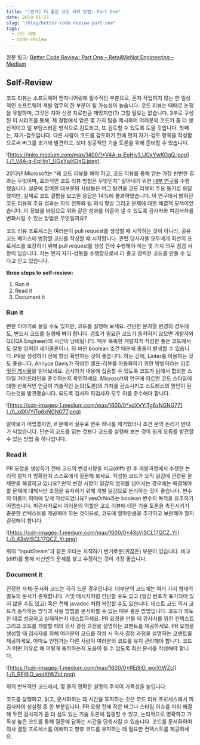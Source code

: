```yaml
---
title: "[번역] 더 좋은 코드 리뷰 방법: Part One"
date: 2019-01-21
slug: "/blog/better-code-review-part-one"
tags:
  - 코드 리뷰
  - code-review
---
```


원문 링크: [Better Code Review: Part One – RetailMeNot Engineering – Medium](https://medium.com/retailmenot-engineering/better-code-review-part-one-ae3d4ff0494d)

## Self-Review
코드 리뷰는 소프트웨어 엔지니어링에 필수적인 부분으로, 혼자 작업하지 않는 한 일상적인 소프트웨어 개발 업무의 한 부분이 될 가능성이 높습니다. 코드 리뷰는 때때로 논쟁을 유발하며, 그것은 치아 신경 치료만큼 재밌지만(?) 그럴 필요는 없습니다. 3부로 구성된 이 시리즈를 통해, 제 경험에서 얻은 몇 가지 팁을 제시하여 여러분의 코드가 좀 더 생산적이고 덜 부담스러운 방식으로 검토되고, 또 검토할 수 있도록 도울 것입니다. 첫째는, 자기-검토입니다. 다른 사람이 코드를 검토하기 전에 먼저 자기-검토 항목을 작성함으로써 버그를 조기에 발견하고, 보다 성공적인 기술 토론을 위해 준비할 수 있습니다.

![https://miro.medium.com/max/1400/1*V4A-q-EpHjv1_UGxYwKOgQ.jpeg](./1_V4A-q-EpHjv1_UGxYwKOgQ.jpeg)

2013년 Microsoft는 “왜 코드 리뷰를 해야 하고, 코드 리뷰를 통해 얻는 가장 빈번한 결과는 무엇이며, 효과적인 코드 리뷰 방법은 무엇인지” 알아내기 위한 [내부 연구](https://www.microsoft.com/en-us/research/wp-content/uploads/2016/02/bosu2015useful.pdf)를 수행했습니다. 설문에 참여한 대부분의 사람들은 버그 발견을 코드 리뷰의 주요 동기로 응답했지만, 실제로 코드 결함을 보고한 응답은 14%에 불과하였습니다. 이 연구에서 밝혀진 코드 리뷰의 주요 성과는 지식 전파와 팀 의식 향상 그리고 문제에 대한 해결책 모색이었습니다. 이 정보를 바탕으로 위와 같은 성과를 이끌어 낼 수 있도록 검사자와 피검사자를 변화시킬 수 있는 방법은 무엇일까요?

코드 리뷰 프로세스는 여러분이 pull request를 생성할 때 시작하는 것이 아니라, 공유 코드 베이스에 병합할 코드를 작성할 때 시작합니다. 관련 당사자들 모두에게 최선의 프로세스를 보장하기 위해 pull request를 생성 전에 수행해야 하는 몇 가지 의무 점검 사항이 있습니다. 저는 먼저 자기-검토를 수행함으로써 더 좋고 강력한 코드를 만들 수 있다고 믿고 있습니다. 

 **three steps to self-review:**

1. Run it
2. Read it
3. Document it

### Run it

뻔한 이야기로 들릴 수도 있지만, 코드를 실행해 보세요. 간단한 문자열 변경의 경우에도, 반드시 코드를 실행해 봐야 합니다. 검토가 필요한 코드가 동작하지 않으면 개발자와 QE(QA Engineer)의 시간이 낭비됩니다. 매우 똑똑한 개발자가 작성한 좋은 코드에서도 잘못 입력된 세미콜론이나, 뒤 바뀐 boolean 조건 때문에 충돌이 발생할 수 있습니다. PR을 생성하기 전에 항상 확인하는 것이 좋습니다. 하는 김에, Linter를 이용하는 것도 좋습니다. Annyce Davis가 작성한 셀프-리뷰를 자동화하기 위한 방법이라는 [아주 멋진 게시물](http://adavis.info/2018/09/frustration-free-code-reviews.html)을 읽어보세요. 검사자가 내용에 집중할 수 있도록 코드가 팀에서 합의한 스타일 가이드라인을 준수하는지 확인하세요. Microsoft의 연구에 따르면 코드 스타일에 대한 반복적인 언급이 기술적인 논의(토론)의 가치를 감소시키고 스트레스의 원인이 된다는것을 발견했습니다. 되도록 검사자 피검사자 모두 이를 준수해야 합니다. 

![https://cdn-images-1.medium.com/max/1600/0*xdXVYiTg6xNGNG77](./0_xdXVYiTg6xNGNG77.png)

알아보기 어렵겠지만, if 문에서 실수로 변수 하나를 제거했더니 조건 문의 논리가 반대가 되었습니다. 단순히 코드를 읽는 것보다 코드를 실행해 보는 것이 쉽게 오류를 발견할 수 있는 방법 중 하나입니다. 

### Read it

PR 요청을 생성하기 전에 코드의 변경사항을 비교(diff) 한 후 개발과정에서 수행한 논리적 절차가 명확한지 스스로에게 질문해 보세요. 작성한 코드가 오직 일감에 관련된 문제만을 해결하고 있나요? 만약 변경 사항이 일감의 범위를 넘어서는 경우에는 해결해야 할 문제에 대해서만 초점을 유지하기 위해 개별 일감으로 분리하는 것이 좋습니다. 변수의 이름이 의미에 맞게 작성되었나요? yesOrNo라는 boolean 변수의 목적을 유추하기 어렵습니다. 피검사자로서 여러분의 역할은 코드 리뷰에 대한 기술 토론을 촉진시키기 충분한 컨텍스트를 제공해야 하는 것이므로, 코드에 얼마만큼을 추가하고 보완해야 할지 결정해야 합니다. 

![https://cdn-images-1.medium.com/max/1600/0*43sVISCL17QCZ_Yr](./0_43sVISCL17QCZ_Yr.png)

위의 “inputSteam”과 같은 오타는 지적하기 번거로운(귀찮은) 부분이 있습니다. 
비교(diff)를 통해 자신만의 문제를 찾고 수정하는 것이 가장 좋습니다. 

### Document it

진정한 자체-문서화 코드는 극히 드문 경우입니다. 대부분의 코드에는 여러 가지 형태의 별도의 문서가 존재합니다. 커밋 메시지처럼 간단할 수도 있고 (일감 번호가 표기되어 있지 않을 수도 있고) 혹은 전체 javadoc
처럼 복잡할 수도 있습니다. 테스트 코드 역시 코드가 동작하는 방식과 사용 방법을 문서화할 수 있는 매우 좋은 방법입니다. 코드가 의도한 대로 성공하고 실패하는지 테스트하세요. PR 요청을 만들 때 검사자를 위한 컨텍스트 그리고 코드를 개발할 때의 의사 결정 과정을 설명하는 코멘트를 제공하세요. PR 요청을 생성할 때 검사자를 위해 여러분이 코드를 작성 시 의사 결정 과정을 설명하는 코멘트를 제공하세요. 아마도 언젠가는 다른 사람이 여러분의 코드를 유지 관리해야 합니다. 코드가 어떤 이유로 왜 이렇게 동작하는지 도움이 될 수 있도록 최신 문서를 작성해야 합니다. 

![https://cdn-images-1.medium.com/max/1600/0*REj9jO_woiXtWZcI](./0_REj9jO_woiXtWZcI.png)

위의 반복적인 코드에서, 몇 줄의 명확한 설명의 주석이 가독성을 높입니다.

코드를 실행하고, 읽고, 문서화하는 데 시간을 투자하는 것은 코드 리뷰 프로세스에서 피검사자의 성실함 중
한 부분입니다. PR 요청 전에 작은 버그나 스타일 이슈를 미리 해결해 두면 검사자가 좀 더 심도 있는 기술 토론에 집중할 수 있고, 논리적으로 명확하고 가독성 높은 코드를 통해 질문에 답하는 시간을 단축시킬 수 있습니다. 코드를 문서화하여 의사 결정 프로세스를 이해하고 향후 코드를 유지하는 데 필요한 컨텍스트를 제공하세요.

